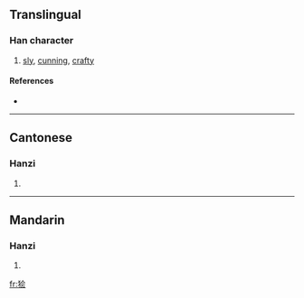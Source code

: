 {{see|獪}}
==Translingual==

===Han character===
{{Han char|rn=94|rad=犬|as=06|sn=9|four=|canj=大竹人一戈 (KHOMI)}}

# [[sly]], [[cunning]], [[crafty]]

====References====
* {{Han ref|kx=0711.101|hdz=21345.010|uh=72EF|ud=29423}}

----

==Cantonese==

===Hanzi===
{{yue-hanzi|jyut=|y=kui2}}

# {{defn|Cantonese}}

----

==Mandarin==

===Hanzi===
{{cmn-hanzi|tra=獪|pin=[[huá]] ([[hua2]])|wg=hua<sup>2</sup>}}

# {{defn|Mandarin}}

[[fr:狯]]
